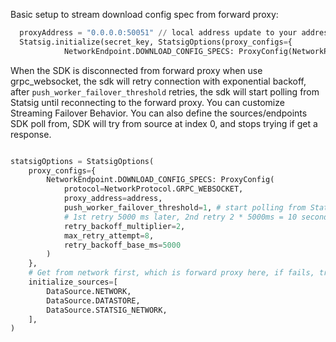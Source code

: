 Basic setup to stream download config spec from forward proxy:

```python
  proxyAddress = "0.0.0.0:50051" // local address update to your address
  Statsig.initialize(secret_key, StatsigOptions(proxy_configs={
            NetworkEndpoint.DOWNLOAD_CONFIG_SPECS: ProxyConfig(NetworkProtocol.GRPC_WEBSOCKET, proxyAddress)}))
```

When the SDK is disconnected from forward proxy when use grpc_websocket, the sdk will retry connection with exponential backoff, after `push_worker_failover_threshold` retries, the sdk will start polling from Statsig until reconnecting to the forward proxy.
You can customize Streaming Failover Behavior. You can also define the sources/endpoints SDK poll from, SDK will try from source at index 0, and stops trying if get a response. 

```python

statsigOptions = StatsigOptions(
    proxy_configs={
        NetworkEndpoint.DOWNLOAD_CONFIG_SPECS: ProxyConfig(
            protocol=NetworkProtocol.GRPC_WEBSOCKET,
            proxy_address=address,
            push_worker_failover_threshold=1, # start polling from Statsig endpoint after 1 retry failed
            # 1st retry 5000 ms later, 2nd retry 2 * 5000ms = 10 seconds ....
            retry_backoff_multiplier=2, 
            max_retry_attempt=8,
            retry_backoff_base_ms=5000
        )
    },
    # Get from network first, which is forward proxy here, if fails, try datastore, if fails try poll from Statsig endpoint
    initialize_sources=[
        DataSource.NETWORK,
        DataSource.DATASTORE,
        DataSource.STATSIG_NETWORK,
    ],
)
```
